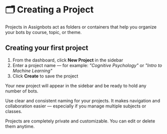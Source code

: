 # 🗂️ Creating a Project

Projects in Assignbots act as folders or containers that help you organize your bots by course, topic, or theme.

## Creating your first project

1. From the dashboard, click **New Project** in the sidebar
2. Enter a project name — for example: *"Cognitive Psychology"* or *"Intro to Machine Learning"*
3. Click **Create** to save the project

Your new project will appear in the sidebar and be ready to hold any number of bots.

<Tip title="Organize Smart">
    Use clear and consistent naming for your projects. It makes navigation and collaboration easier — especially if you manage multiple subjects or classes.
</Tip>

Projects are completely private and customizable. You can edit or delete them anytime.